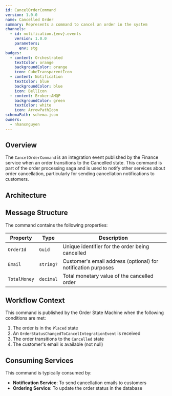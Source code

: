 ```yaml
---
id: CancelOrderCommand
version: 1.0.0
name: Cancelled Order
summary: Represents a command to cancel an order in the system
channels:
  - id: notification.{env}.events
    version: 1.0.0
    parameters:
      env: stg
badges:
  - content: Orchestrated
    textColor: orange
    backgroundColor: orange
    icon: CubeTransparentIcon
  - content: Notification
    textColor: blue
    backgroundColor: blue
    icon: BellIcon
  - content: Broker:AMQP
    backgroundColor: green
    textColor: white
    icon: ArrowPathIcon
schemaPath: schema.json
owners:
  - nhanxnguyen
---
```


## Overview

The `CancelOrderCommand` is an integration event published by the Finance service when an order transitions to the Cancelled state. This command is part of the order processing saga and is used to notify other services about order cancellation, particularly for sending cancellation notifications to customers.

## Architecture

<NodeGraph />

## Message Structure

The command contains the following properties:

| Property     | Type      | Description                                                   |
| ------------ | --------- | ------------------------------------------------------------- |
| `OrderId`    | `Guid`    | Unique identifier for the order being cancelled               |
| `Email`      | `string?` | Customer's email address (optional) for notification purposes |
| `TotalMoney` | `decimal` | Total monetary value of the cancelled order                   |

## Workflow Context

This command is published by the Order State Machine when the following conditions are met:

1. The order is in the `Placed` state
2. An `OrderStatusChangedToCancelIntegrationEvent` is received
3. The order transitions to the `Cancelled` state
4. The customer's email is available (not null)

## Consuming Services

This command is typically consumed by:

- **Notification Service**: To send cancellation emails to customers
- **Ordering Service**: To update the order status in the database
